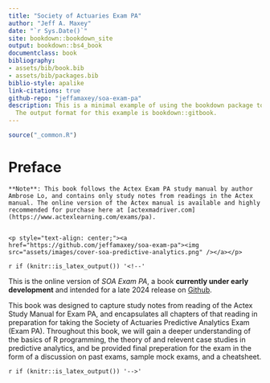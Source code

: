 ```yaml
--- 
title: "Society of Actuaries Exam PA"
author: "Jeff A. Maxey"
date: "`r Sys.Date()`"
site: bookdown::bookdown_site
output: bookdown::bs4_book
documentclass: book
bibliography:
- assets/bib/book.bib
- assets/bib/packages.bib
biblio-style: apalike
link-citations: true
github-repo: "jeffamaxey/soa-exam-pa"
description: This is a minimal example of using the bookdown package to write a book.
  The output format for this example is bookdown::gitbook.
---
```


```r
source("_common.R")
```


# Preface {-}

```asis
**Note**: This book follows the Actex Exam PA study manual by author Ambrose Lo, and contains only study notes from readings in the Actex manual. The online version of the Actex manual is available and highly recommended for purchase here at [actexmadriver.com](https://www.actexlearning.com/exams/pa).


<p style="text-align: center;"><a href="https://github.com/jeffamaxey/soa-exam-pa"><img src="assets/images/cover-soa-predictive-analytics.png" /></a></p>
```

`r if (knitr::is_latex_output()) '<!--'`

This is the online version of *SOA Exam PA*, a book **currently under early development** and intended for a late 2024 release on  [ Github](https://www.github.com/jeffamaxey/soa-exam-pa).

This book was designed to capture study notes from reading of the Actex Study Manual for Exam PA, and encapsulates all chapters of that reading in  preparation for taking the Society of Actuaries Predictive Analytics Exam (Exam PA). Throughout this book, we will gain a deeper understanding of the basics of R programming, the theory of and relevent case studies in predictive analytics, and be provided final preperation for the exam in the form of a discussion on past exams, sample mock exams, and a cheatsheet.

`r if (knitr::is_latex_output()) '-->'`


